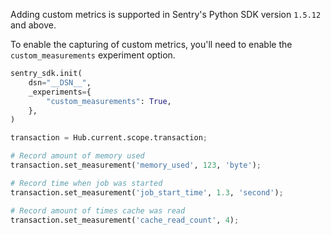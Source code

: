 Adding custom metrics is supported in Sentry's Python SDK version `1.5.12` and above.

To enable the capturing of custom metrics, you'll need to enable the `custom_measurements` experiment option.

```python
sentry_sdk.init(
    dsn="__DSN__",
    _experiments={
        "custom_measurements": True,
    },
)
```

```python
transaction = Hub.current.scope.transaction;

# Record amount of memory used
transaction.set_measurement('memory_used', 123, 'byte');

# Record time when job was started
transaction.set_measurement('job_start_time', 1.3, 'second');

# Record amount of times cache was read
transaction.set_measurement('cache_read_count', 4);
```
